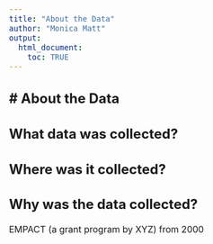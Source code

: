 ```yaml
---
title: "About the Data"
author: "Monica Matt"
output:
  html_document:
    toc: TRUE
---
```

# About the Data
---  
<style type = "text/css">
  body{
  font-size: 12pt;
  }
</style>
## What data was collected?

## Where was it collected?

## Why was the data collected?
EMPACT (a grant program by XYZ) from 2000
